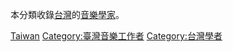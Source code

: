 本分類收錄[[台灣|台灣]]的[[音樂學|音樂學家]]。

[[Category:各國音樂學家|Taiwan]]
[[Category:臺灣音樂工作者|Category:臺灣音樂工作者]]
[[Category:台灣學者|Category:台灣學者]]